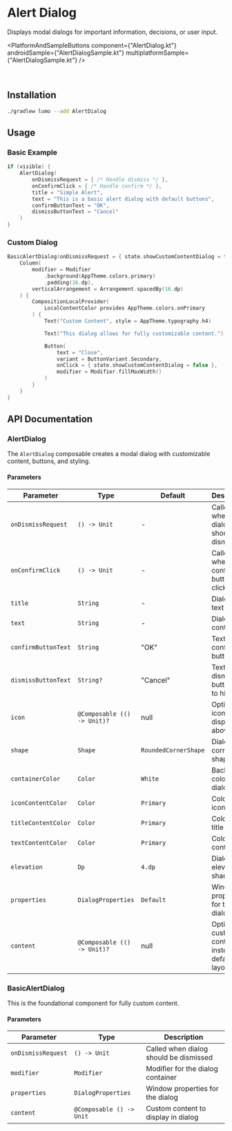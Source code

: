 
# Alert Dialog

Displays modal dialogs for important information, decisions, or user input.

<PlatformAndSampleButtons
  component={"AlertDialog.kt"}
  androidSample={"AlertDialogSample.kt"}
  multiplatformSample={"AlertDialogSample.kt"}
/>

<Demo componentId="ALERT_DIALOG" />

<br />

## Installation

```bash copy
./gradlew lumo --add AlertDialog
```

## Usage

### Basic Example

```kotlin copy
if (visible) {
    AlertDialog(
        onDismissRequest = { /* Handle dismiss */ },
        onConfirmClick = { /* Handle confirm */ },
        title = "Simple Alert",
        text = "This is a basic alert dialog with default buttons",
        confirmButtonText = "OK",
        dismissButtonText = "Cancel"
    )
}
```

### Custom Dialog

```kotlin copy
BasicAlertDialog(onDismissRequest = { state.showCustomContentDialog = false }) {
    Column(
        modifier = Modifier
            .background(AppTheme.colors.primary)
            .padding(16.dp),
        verticalArrangement = Arrangement.spacedBy(16.dp)
    ) {
        CompositionLocalProvider(
            LocalContentColor provides AppTheme.colors.onPrimary
        ) {
            Text("Custom Content", style = AppTheme.typography.h4)

            Text("This dialog allows for fully customizable content.")

            Button(
                text = "Close",
                variant = ButtonVariant.Secondary,
                onClick = { state.showCustomContentDialog = false },
                modifier = Modifier.fillMaxWidth()
            )
        }
    }
}
```

## API Documentation

### AlertDialog

The `AlertDialog` composable creates a modal dialog with customizable content, buttons, and styling.

#### Parameters

| Parameter           | Type                        | Default              | Description                                       |
| ------------------- | --------------------------- | -------------------- | ------------------------------------------------- |
| `onDismissRequest`  | `() -> Unit`                | -                    | Called when dialog should be dismissed            |
| `onConfirmClick`    | `() -> Unit`                | -                    | Called when confirm button is clicked             |
| `title`             | `String`                    | -                    | Dialog title text                                 |
| `text`              | `String`                    | -                    | Dialog content text                               |
| `confirmButtonText` | `String`                    | "OK"                 | Text for confirm button                           |
| `dismissButtonText` | `String?`                   | "Cancel"             | Text for dismiss button (null to hide)            |
| `icon`              | `@Composable (() -> Unit)?` | null                 | Optional icon to display above title              |
| `shape`             | `Shape`                     | `RoundedCornerShape` | Dialog corner shape                               |
| `containerColor`    | `Color`                     | `White`              | Background color of dialog                        |
| `iconContentColor`  | `Color`                     | `Primary`            | Color of the icon                                 |
| `titleContentColor` | `Color`                     | `Primary`            | Color of the title text                           |
| `textContentColor`  | `Color`                     | `Primary`            | Color of the content text                         |
| `elevation`         | `Dp`                        | `4.dp`               | Dialog elevation shadow                           |
| `properties`        | `DialogProperties`          | `Default`            | Window properties for the dialog                  |
| `content`           | `@Composable (() -> Unit)?` | null                 | Optional custom content instead of default layout |

### BasicAlertDialog

This is the foundational component for fully custom content.

#### Parameters

| Parameter          | Type                     | Description                            |
| ------------------ | ------------------------ | -------------------------------------- |
| `onDismissRequest` | `() -> Unit`             | Called when dialog should be dismissed |
| `modifier`         | `Modifier`               | Modifier for the dialog container      |
| `properties`       | `DialogProperties`       | Window properties for the dialog       |
| `content`          | `@Composable () -> Unit` | Custom content to display in dialog    |
